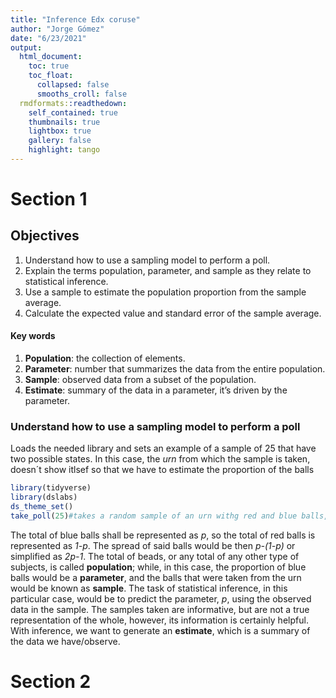 ```yaml
---
title: "Inference Edx coruse"
author: "Jorge Gómez"
date: "6/23/2021"
output:
  html_document:
    toc: true
    toc_float: 
      collapsed: false
      smooths_croll: false
  rmdformats::readthedown:
    self_contained: true
    thumbnails: true
    lightbox: true
    gallery: false
    highlight: tango
---
```

# Section 1

## Objectives

1. Understand how to use a sampling model to perform a poll.
2. Explain the terms population, parameter, and sample as they relate to statistical inference.
3. Use a sample to estimate the population proportion from the sample average.
4. Calculate the expected value and standard error of the sample average. 

#### Key words
1. **Population**: the collection of elements.
2. **Parameter**: number that summarizes the data from the entire population.
3. **Sample**: observed data from a subset of the population.
4. **Estimate**: summary of the data in a parameter, it's driven by the parameter.

### Understand how to use a sampling model to perform a poll
Loads the needed library and sets an example of a sample of 25 that have two possible states. In this case, the *urn* from which the sample is taken, doesn´t show itlsef so that we have to estimate the proportion of the balls
```r
library(tidyverse)
library(dslabs)
ds_theme_set()
take_poll(25)#takes a random sample of an urn withg red and blue balls, it is with replacements
```

The total of blue balls shall be represented as *p*, so the total of red balls is represented as *1-p*. The spread of said balls would be then *p-(1-p)* or simplified as *2p-1*. The total of beads, or any total of any other type of subjects, is called **population**; while, in this case, the proportion of blue balls would be a **parameter**, and the balls that were taken from the urn would be known as **sample**.
The task of statistical inference, in this particular case, would be to predict the parameter, *p*, using the observed data in the sample. The samples taken are informative, but are not a true representation of the whole, however, its information is certainly helpful. With inference, we want to generate an **estimate**, which is a summary of the data we have/observe.



# Section 2







